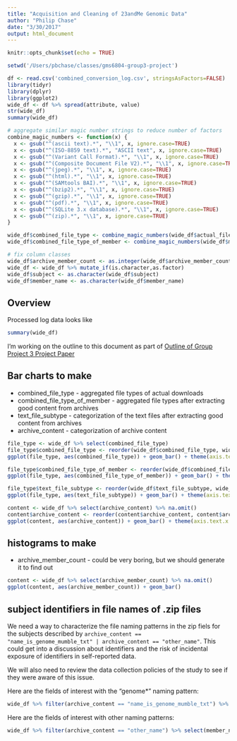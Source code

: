 ```yaml
---
title: "Acquisition and Cleaning of 23andMe Genomic Data"
author: "Philip Chase"
date: "3/30/2017"
output: html_document
---
```


```r
knitr::opts_chunk$set(echo = TRUE)
```

```r
setwd('/Users/pbchase/classes/gms6804-group3-project')

df <- read.csv('combined_conversion_log.csv', stringsAsFactors=FALSE)
library(tidyr)
library(dplyr)
library(ggplot2)
wide_df <- df %>% spread(attribute, value)
str(wide_df)
summary(wide_df)

# aggregate similar magic number strings to reduce number of factors
combine_magic_numbers <- function(x) {
  x <- gsub("^(ascii text).*", "\\1", x, ignore.case=TRUE)
  x <- gsub("^(ISO-8859 text).*", "ASCII text", x, ignore.case=TRUE)
  x <- gsub("^(Variant Call Format).*", "\\1", x, ignore.case=TRUE)
  x <- gsub("^(Composite Document File V2).*", "\\1", x, ignore.case=TRUE)
  x <- gsub("^(jpeg).*", "\\1", x, ignore.case=TRUE)
  x <- gsub("^(html).*", "\\1", x, ignore.case=TRUE)
  x <- gsub("^(SAMtools BAI).*", "\\1", x, ignore.case=TRUE)
  x <- gsub("^(bzip2).*", "\\1", x, ignore.case=TRUE)
  x <- gsub("^(gzip).*", "\\1", x, ignore.case=TRUE)
  x <- gsub("^(pdf).*", "\\1", x, ignore.case=TRUE)
  x <- gsub("^(SQLite 3.x database).*", "\\1", x, ignore.case=TRUE)
  x <- gsub("^(zip).*", "\\1", x, ignore.case=TRUE)
}

wide_df$combined_file_type <- combine_magic_numbers(wide_df$actual_file_type_from_magic_number)
wide_df$combined_file_type_of_member <- combine_magic_numbers(wide_df$member_type_from_magic_number)

# fix column classes
wide_df$archive_member_count <- as.integer(wide_df$archive_member_count)
wide_df <- wide_df %>% mutate_if(is.character,as.factor)
wide_df$subject <- as.character(wide_df$subject)
wide_df$member_name <- as.character(wide_df$member_name)
```

## Overview

Processed log data looks like 

```r
summary(wide_df)
```

I'm working on the outline to this document as part of [Outline of Group Project 3 Project Paper](https://docs.google.com/document/d/1yyQNMSXvNO_EFxaZl1pPCkoIEJf1ja5e-yg0gSh-4wU/edit#heading=h.p3laqvz708uz) 

## Bar charts to make

* combined_file_type - aggregated file types of actual downloads
* combined_file_type_of_member - aggregated file types after extracting good content from archives
* text_file_subtype - categorization of the text files after extracting good content from archives
* archive_content - categorization of archive content

```r
file_type <- wide_df %>% select(combined_file_type)
file_type$combined_file_type <- reorder(wide_df$combined_file_type, wide_df$combined_file_type, function(x) -length(x))
ggplot(file_type, aes(combined_file_type)) + geom_bar() + theme(axis.text.x = element_text(angle = 45, hjust = 1))

```

```r
file_type$combined_file_type_of_member <- reorder(wide_df$combined_file_type_of_member, wide_df$combined_file_type_of_member, function(x) -length(x))
ggplot(file_type, aes(combined_file_type_of_member)) + geom_bar() + theme(axis.text.x = element_text(angle = 45, hjust = 1))

```

```r
file_type$text_file_subtype <- reorder(wide_df$text_file_subtype, wide_df$text_file_subtype, function(x) -length(x))
ggplot(file_type, aes(text_file_subtype)) + geom_bar() + theme(axis.text.x = element_text(angle = 45, hjust = 1))

```

```r
content <- wide_df %>% select(archive_content) %>% na.omit()
content$archive_content <- reorder(content$archive_content, content$archive_content, function(x) -length(x))
ggplot(content, aes(archive_content)) + geom_bar() + theme(axis.text.x = element_text(angle = 45, hjust = 1))
```

## histograms to make

* archive_member_count - could be very boring, but we should generate it to find out

```r
content <- wide_df %>% select(archive_member_count) %>% na.omit()
ggplot(content, aes(archive_member_count)) + geom_bar()
```

## subject identifiers in file names of .zip files

We need a way to characterize the file naming patterns in the zip fiels for the subjects described by `archive_content == "name_is_genome_mumble_txt" | archive_content == "other_name"`. This could get into a discussion about identifiers and the risk of incidental exposure of identifiers in self-reported data.  

We will also need to review the data collection policies of the study to see if they were aware of this issue.

Here are the fields of interest with the "genome*" naming pattern:

```r
wide_df %>% filter(archive_content == "name_is_genome_mumble_txt") %>% select(member_name)
```

Here are the fields of interest with other naming patterns:

```r
wide_df %>% filter(archive_content == "other_name") %>% select(member_name)
```

